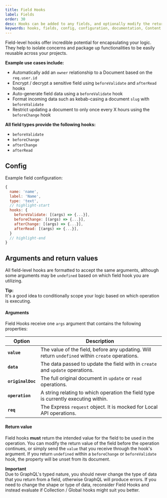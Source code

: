 ```yaml
---
title: Field Hooks
label: Fields
order: 30
desc: Hooks can be added to any fields, and optionally modify the return value of the field before the operation continues.
keywords: hooks, fields, config, configuration, documentation, Content Management System, cms, headless, javascript, node, react, express
---
```


Field-level hooks offer incredible potential for encapsulating your logic. They help to isolate concerns and package up functionalities to be easily reusable across your projects.

**Example use cases include:**

- Automatically add an `owner` relationship to a Document based on the `req.user.id`
- Encrypt / decrypt a sensitive field using `beforeValidate` and `afterRead` hooks
- Auto-generate field data using a `beforeValidate` hook
- Format incoming data such as kebab-casing a document `slug` with `beforeValidate`
- Restrict updating a document to only once every X hours using the `beforeChange` hook

**All field types provide the following hooks:**

- `beforeValidate`
- `beforeChange`
- `afterChange`
- `afterRead`

## Config

Example field configuration:
```js
{
  name: 'name',
  label: 'Name',
  type: 'text',
  // highlight-start
  hooks: {
    beforeValidate: [(args) => {...}],
    beforeChange: [(args) => {...}],
    afterChange: [(args) => {...}],
    afterRead: [(args) => {...}],
  }
  // highlight-end
}
```

## Arguments and return values

All field-level hooks are formatted to accept the same arguments, although some arguments may be `undefined` based on which field hook you are utilizing.

<Banner type="success">
  <strong>Tip:</strong><br />
  It's a good idea to conditionally scope your logic based on which operation is executing.
</Banner>

#### Arguments

Field Hooks receive one `args` argument that contains the following properties:

| Option            | Description  |
| ----------------- | -------------|
| **`value`**       | The value of the field, before any updating. Will return `undefined` within `create` operations. |
| **`data`**        | The data passed to update the field with in `create` and `update` operations. |
| **`originalDoc`** | The full original document in `update` or `read` operations. |
| **`operation`**   | A string relating to which operation the field type is currently executing within. |
| **`req`**         | The Express `request` object. It is mocked for Local API operations. |

#### Return value

Field hooks **must** return the intended value for the field to be used in the operation. You can modify the return value of the field before the operation continues, or simply send the `value` that you receive through the hook's argument. If you return `undefined` within a `beforeChange` or `beforeValidate` hook, the property will be unset from its document.

<Banner type="warning">
  <strong>Important</strong><br/>
  Due to GraphQL's typed nature, you should never change the type of data that you return from a field, otherwise GraphQL will produce errors. If you need to change the shape or type of data, reconsider Field Hooks and instead evaluate if Collection / Global hooks might suit you better.
</Banner>
